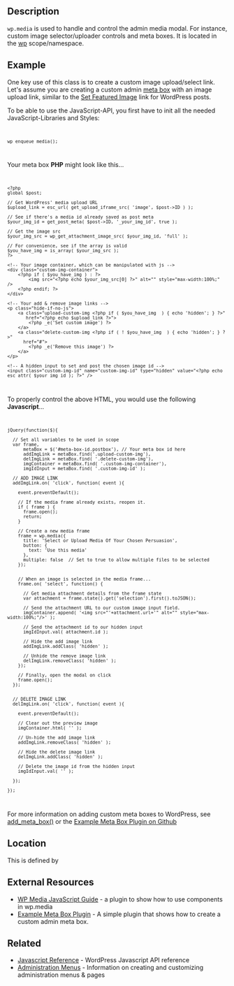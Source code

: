 {{Languages|
{{en|Javascript Reference/wp.media}}
{{ru|ru:Описание Javascript/wp.media}}
}}

{{Stub}}
==Description==
<code>wp.media</code> is used to handle and control the admin media modal. For instance, custom image selector/uploader controls and meta boxes.  It is located in the [[Javascript Reference/wp|wp]] scope/namespace.

==Example==
One key use of this class is to create a custom image upload/select link. Let's assume you are creating a custom admin [[Function_Reference/add_meta_box|meta box]] with an image upload link, similar to the [[Post_Thumbnails#Setting_a_Post_Thumbnail|Set Featured Image]] link for WordPress posts.

To be able to use the JavaScript-API, you first have to init all the needed JavaScript-Libraries and Styles:
<code data-lang="php"><pre>
wp_enqueue_media();
</pre></code>

Your meta box '''PHP''' might look like this...
<code data-lang="php"><pre>
<?php
global $post;

// Get WordPress' media upload URL
$upload_link = esc_url( get_upload_iframe_src( 'image', $post->ID ) );

// See if there's a media id already saved as post meta
$your_img_id = get_post_meta( $post->ID, '_your_img_id', true );

// Get the image src
$your_img_src = wp_get_attachment_image_src( $your_img_id, 'full' );

// For convenience, see if the array is valid
$you_have_img = is_array( $your_img_src );
?>

<!-- Your image container, which can be manipulated with js -->
<div class="custom-img-container">
    <?php if ( $you_have_img ) : ?>
        <img src="<?php echo $your_img_src[0] ?>" alt="" style="max-width:100%;" />
    <?php endif; ?>
</div>

<!-- Your add & remove image links -->
<p class="hide-if-no-js">
    <a class="upload-custom-img <?php if ( $you_have_img  ) { echo 'hidden'; } ?>" 
       href="<?php echo $upload_link ?>">
        <?php _e('Set custom image') ?>
    </a>
    <a class="delete-custom-img <?php if ( ! $you_have_img  ) { echo 'hidden'; } ?>" 
      href="#">
        <?php _e('Remove this image') ?>
    </a>
</p>

<!-- A hidden input to set and post the chosen image id -->
<input class="custom-img-id" name="custom-img-id" type="hidden" value="<?php echo esc_attr( $your_img_id ); ?>" />
</pre></code>

To properly control the above HTML, you would use the following '''Javascript'''...
<code data-lang="javascript"><pre>
jQuery(function($){

  // Set all variables to be used in scope
  var frame,
      metaBox = $('#meta-box-id.postbox'), // Your meta box id here
      addImgLink = metaBox.find('.upload-custom-img'),
      delImgLink = metaBox.find( '.delete-custom-img'),
      imgContainer = metaBox.find( '.custom-img-container'),
      imgIdInput = metaBox.find( '.custom-img-id' );
  
  // ADD IMAGE LINK
  addImgLink.on( 'click', function( event ){
    
    event.preventDefault();
    
    // If the media frame already exists, reopen it.
    if ( frame ) {
      frame.open();
      return;
    }
    
    // Create a new media frame
    frame = wp.media({
      title: 'Select or Upload Media Of Your Chosen Persuasion',
      button: {
        text: 'Use this media'
      },
      multiple: false  // Set to true to allow multiple files to be selected
    });

    
    // When an image is selected in the media frame...
    frame.on( 'select', function() {
      
      // Get media attachment details from the frame state
      var attachment = frame.state().get('selection').first().toJSON();

      // Send the attachment URL to our custom image input field.
      imgContainer.append( '<img src="'+attachment.url+'" alt="" style="max-width:100%;"/>' );

      // Send the attachment id to our hidden input
      imgIdInput.val( attachment.id );

      // Hide the add image link
      addImgLink.addClass( 'hidden' );

      // Unhide the remove image link
      delImgLink.removeClass( 'hidden' );
    });

    // Finally, open the modal on click
    frame.open();
  });
  
  
  // DELETE IMAGE LINK
  delImgLink.on( 'click', function( event ){

    event.preventDefault();

    // Clear out the preview image
    imgContainer.html( '' );

    // Un-hide the add image link
    addImgLink.removeClass( 'hidden' );

    // Hide the delete image link
    delImgLink.addClass( 'hidden' );

    // Delete the image id from the hidden input
    imgIdInput.val( '' );

  });

});
</pre></code>

For more information on adding custom meta boxes to WordPress, see [[Function_Reference/add_meta_box|add_meta_box()]] or the [https://github.com/Veraxus/nv-example-meta-box Example Meta Box Plugin on Github]

==Location==
This is defined by {{Trac|/wp-includes/js/media-models.js}}

==External Resources==
* [https://github.com/ericandrewlewis/wp-media-javascript-guide WP Media JavaScript Guide] - a plugin to show how to use components in wp.media
* [https://github.com/Veraxus/nv-example-meta-box Example Meta Box Plugin] - A simple plugin that shows how to create a custom admin meta box.

==Related==
* [[Javascript Reference]] - WordPress Javascript API reference
* [[Administration Menus]] - Information on creating and customizing administration menus & pages